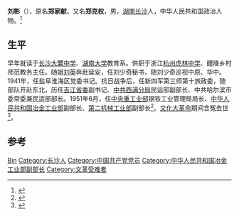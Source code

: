 {{Otheruses|other=名为刘彬的其他人物|刘彬}}

'''刘彬'''（{{bd|1912年|5月|1966年|8月}}），原名'''郑家献'''，又名'''郑克权'''，男，[[湖南省|湖南]][[长沙县|长沙]]人，中华人民共和国政治人物。<ref>{{Cite web|title=长沙名人——刘彬|url=http://www.changshalib.cn/was5/web/detail?record=170&channelid=239062|accessdate=2019-08-29|work=长沙图书馆|archive-date=2019-08-29|archive-url=https://web.archive.org/web/20190829073958/http://www.changshalib.cn/was5/web/detail?record=170&channelid=239062|dead-url=no}}</ref>

== 生平 ==
早年就读于[[长沙大麓中学|长沙大麓中学]]、[[湖南大学|湖南大学]]教育系。供职于浙江[[杭州虎林中学|杭州虎林中学]]、醴陵乡村师范教务主任。随姐[[刘英_(1905年10月)|刘英]]奔赴延安，任刘少奇秘书，随刘少奇巡视中原、华中。1941年，任盐阜淮海区党委书记。抗日战争后，任新四军第三师第十旅政委，随部队开赴东北，历任[[吉江省|吉江省委]]副书记、[[中共西满分局|中共西满分局]]民运部副部长、中共哈尔滨市委常委兼民运部部长。1951年6月，任[[中央重工业部|中央重工业部]]钢铁工业管理局局长、[[中华人民共和国冶金工业部|中华人民共和国冶金工业部]]副部长、[[第二机械工业部|第二机械工业部]]副部长<ref>{{cite journal|title=抓转炉炼钢的关键——冶金工业部副部长刘彬同志在华东协作区各钢铁厂厂长座谈会上的讲话(摘要)|journal=《钢铁》|year=1959年|issue=16期|url=http://www.cnki.com.cn/Article/CJFDTotal-GANT195916005.htm|accessdate=2015-01-25|archive-date=2016-03-04|archive-url=https://web.archive.org/web/20160304055214/http://www.cnki.com.cn/Article/CJFDTotal-GANT195916005.htm|dead-url=no}}</ref>。[[文化大革命|文化大革命]]期间含冤去世<ref>{{cite news|title=刘  彬  （1911-1966）|url=http://www.library.hn.cn/hxrw/xdrw/sbjld/lbin.htm|accessdate=2015-01-25|newspaper=湖南图书馆|archive-date=2016-03-05|archive-url=https://web.archive.org/web/20160305023811/http://www.library.hn.cn/hxrw/xdrw/sbjld/lbin.htm|dead-url=no}}</ref>。

== 参考 ==
{{reflist}}

{{中国政治人物小作品}}

{{Authority control}}
{{DEFAULTSORT:Liu刘}}
[[Category:刘姓|Bin]]
[[Category:长沙人|Category:长沙人]]
[[Category:中国共产党党员|Category:中国共产党党员]]
[[Category:中华人民共和国冶金工业部副部长|Category:中华人民共和国冶金工业部副部长]]
[[Category:文革受难者|Category:文革受难者]]